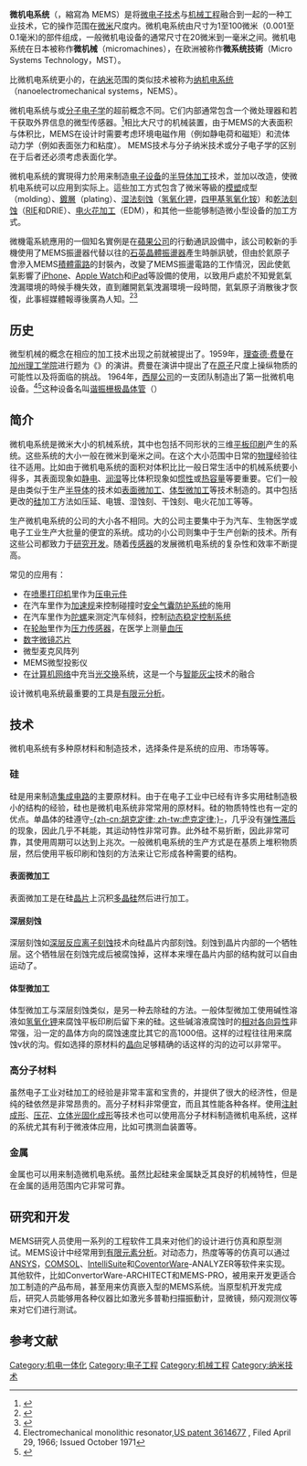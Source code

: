 {{Multiple issues|
{{Cleanup-jargon|time=2020-11-26T01:00:49+00:00}}
{{Copy edit|time=2020-11-26T01:00:49+00:00}}
{{Refimprove|time=2020-11-26T01:00:49+00:00}}
}}
{{noteTA
|G1=Electronics
|G2=IT
|1=zh-hans:纳机电系统; zh-hant:奈機電系統;
|2=zh-hans:电火花加工; zh-hant:放電加工;
}}

'''微机电系统'''（{{lang-en|Microelectromechanical Systems}}，縮寫為 MEMS）是将[[微电子技术|微电子技术]]与[[机械工程|机械工程]]融合到一起的一种工业技术，它的操作范围在[[微米|微米]]尺度内。微机电系统由尺寸为1至100微米（0.001至0.1毫米)的部件组成，一般微机电设备的通常尺寸在20微米到一毫米之间。微机电系统在日本被称作'''微机械'''（micromachines），在欧洲被称作'''微系统技術'''（Micro Systems Technology，MST）。

比微机电系统更小的，在[[纳米|纳米]]范围的类似技术被称为[[纳机电系统|纳机电系统]]（nanoelectromechanical systems，NEMS）。

微机电系统与{{tsl|en|Molecular nanotechnology|分子纳米技术}}或[[分子电子学|分子电子学]]的超前概念不同。它们内部通常包含一个微处理器和若干获取外界信息的微型传感器。<ref>{{cite book |last = Waldner  |first = Jean-Baptiste|title = Nanocomputers and Swarm Intelligence |url = https://archive.org/details/nanocomputersswa00wald  |publisher = [[ISTE_Ltd|ISTE]] [[John_Wiley_&_Sons|John Wiley & Sons]] |place = London |year = 2008 |page = [https://archive.org/details/nanocomputersswa00wald/page/205 205] |isbn = 1-84821-009-4}}</ref>相比大尺寸的机械装置，由于MEMS的大表面积与体积比，MEMS在设计时需要考虑环境电磁作用（例如静电荷和磁矩）和流体动力学（例如表面张力和粘度）。 MEMS技术与分子纳米技术或分子电子学的区别在于后者还必须考虑表面化学。

微机电系统的實現得力於用来制造[[电子设备|电子设备]]的[[半导体器件制造|半导体加工]]技术，並加以改造，使微机电系统可以应用到实际上。這些加工方式包含了微米等級的[[模塑|模塑]]成型（molding）、[[鍍層|鍍層]]（plating）、[[刻蝕|湿法刻蚀]]（[[氢氧化钾|氢氧化钾]]，[[四甲基氢氧化铵|四甲基氢氧化铵]]）和[[刻蝕|乾法刻蚀]]（[[反应离子刻蚀|RIE]]和DRIE）、[[电火花加工|电火花加工]]（EDM），和其他一些能够制造微小型设备的加工方式。

微機電系統應用的一個知名實例是在[[蘋果公司|蘋果公司]]的行動通訊設備中，該公司較新的手機使用了MEMS振盪器代替以往的[[石英晶體振盪器|石英晶體振盪器]]產生時脈訊號，但由於氦原子會滲入MEMS[[積體電路|積體電路]]的封裝內，改變了MEMS振盪電路的工作情況，因此使氦氣影響了[[iPhone|iPhone]]、[[Apple_Watch|Apple Watch]]和[[iPad|iPad]]等設備的使用，以致用戶處於不知覺氦氣洩漏環境的時候手機失效，直到離開氦氣洩漏環境一段時間，氦氣原子消散後才恢復，此事經媒體報導後廣為人知。<ref>{{Cite web|url=https://www.solidot.org/story?sid=58418|title=氦气泄露导致苹果设备故障|accessdate=2018-11-23|author=|date=|work=www.solidot.org|publisher=|archive-date=2021-11-20|archive-url=https://web.archive.org/web/20211120000043/https://www.solidot.org/story?sid=58418}}</ref><ref>{{Cite news|url=https://ifixit.org/blog/11986/iphones-are-allergic-to-helium/|title=iPhones are Allergic to Helium|newspaper=iFixit|accessdate=2018-11-23|language=en-US|archive-date=2019-06-06|archive-url=https://web.archive.org/web/20190606024904/https://ifixit.org/blog/11986/iphones-are-allergic-to-helium/}}</ref>

==历史==
微型机械的概念在相应的加工技术出现之前就被提出了。1959年，[[理查德·费曼|理查德·费曼]]在[[加州理工学院|加州理工学院]]进行题为《{{le|底层还有大空间|There's Plenty of Room at the Bottom}}》的演讲。费曼在演讲中提出了在[[原子|原子]]尺度上操纵物质的可能性以及将面临的挑战。
1964年，[[西屋公司|西屋公司]]的一支团队制造出了第一批微机电设备。<ref>Electromechanical monolithic resonator,[http://www.google.com/patents/about?id=hpcBAAAAEBAJ&dq=ELECTROMECHANICAL+MONOLITHIC+RESONATOR US patent 3614677] {{Wayback|url=http://www.google.com/patents/about?id=hpcBAAAAEBAJ&dq=ELECTROMECHANICAL+MONOLITHIC+RESONATOR |date=20200207080106 }}, Filed April 29, 1966; Issued October 1971</ref><ref>{{cite journal |first1=R.J. |last1=Wilfinger |first2=P.H. |last2=Bardell |first3=D.S. |last3=Chhabra |title=The resonistor a frequency selective device utilizing the mechanical resonance of a substrate |journal=IBM J. |volume=12 |issue= |pages=113–8 |year=1968 |format=PDF |url=http://www.research.ibm.com/journal/rd/121/ibmrd1201S.pdf}}</ref>这种设备名叫[[谐振栅极晶体管|谐振栅极晶体管]]（{{lang-en|resonant gate transistor}}）

==简介==
微机电系统是微米大小的机械系统，其中也包括不同形状的三维[[平板印刷|平板印刷]]产生的系统。这些系统的大小一般在微米到毫米之间。在这个大小范围中日常的[[物理|物理]]经验往往不适用。比如由于微机电系统的面积对体积比比一般日常生活中的机械系统要小得多，其表面现象如[[静电|静电]]、[[润湿|润湿]]等比体积现象如[[惯性|惯性]]或[[热容量|热容量]]等要重要。它们一般是由类似于生产[[半导体|半导体]]的技术如[[表面微加工|表面微加工]]、[[体型微加工|体型微加工]]等技术制造的。其中包括更改的[[硅|硅]]加工方法如压延、电镀、湿蚀刻、干蚀刻、电火花加工等等。

生产微机电系统的公司的大小各不相同。大的公司主要集中于为汽车、生物医学或电子工业生产大批量的便宜的系统。成功的小公司则集中于生产创新的技术。所有这些公司都致力于[[研究开发|研究开发]]。随着[[传感器|传感器]]的发展微机电系统的复杂性和效率不断提高。

常见的应用有：
*在[[打印机#喷墨打印机|喷墨打印机]]里作为[[压电效应|压电元件]]
*在汽车里作为[[加速规|加速规]]来控制碰撞时[[安全气囊防护系统|安全气囊防护系统]]的施用
*在汽车里作为[[陀螺|陀螺]]来测定汽车倾斜，控制[[动态稳定控制系统|动态稳定控制系统]]
*在[[轮胎|轮胎]]里作为[[压力传感器|压力传感器]]，在医学上测量[[血压|血压]]
*[[数字微镜芯片|数字微镜芯片]]
*微型麦克风阵列
*MEMS微型投影仪
*在[[计算机网络|计算机网络]]中充当[[光交换|光交换]]系统，这是一个与[[智能灰尘|智能灰尘]]技术的融合

设计微机电系统最重要的工具是[[有限元分析|有限元分析]]。

==技术==
微机电系统有多种原材料和制造技术，选择条件是系统的应用、市场等等。

===硅===
硅是用来制造[[集成电路|集成电路]]的主要原材料。由于在电子工业中已经有许多实用硅制造极小的结构的经验，硅也是微机电系统非常常用的原材料。硅的物质特性也有一定的优点。单晶体的硅遵守[[虎克定律|-{zh-cn:胡克定律; zh-tw:虎克定律;}-]]，几乎没有[[弹性滞后|弹性滞后]]的现象，因此几乎不耗能，其运动特性非常可靠。此外硅不易折断，因此非常可靠，其使用周期可以达到上兆次。一般微机电系统的生产方式是在基质上堆积物质层，然后使用平板印刷和蚀刻的方法来让它形成各种需要的结构。

====表面微加工====
表面微加工是在硅[[晶片|晶片]]上沉积[[多晶硅|多晶硅]]然后进行加工。

====深层刻蚀====
深层刻蚀如[[深层反应离子刻蚀|深层反应离子刻蚀]]技术向硅晶片内部刻蚀。刻蚀到晶片内部的一个牺牲层。这个牺牲层在刻蚀完成后被腐蚀掉，这样本来埋在晶片内部的结构就可以自由运动了。

====体型微加工====
体型微加工与深层刻蚀类似，是另一种去除硅的方法。一般体型微加工使用碱性溶液如[[氢氧化钾|氢氧化钾]]来腐蚀平板印刷后留下来的硅。这些碱溶液腐蚀时的[[相对各向异性|相对各向异性]]非常强，沿一定的晶体方向的腐蚀速度比其它的高1000倍。这样的过程往往用来腐蚀v状的沟。假如选择的原材料的[[晶向|晶向]]足够精确的话这样的沟的边可以非常平。

===高分子材料===
虽然电子工业对硅加工的经验是非常丰富和宝贵的，并提供了很大的经济性，但是纯的硅依然是非常昂贵的。高分子材料非常便宜，而且其性能各种各样。使用[[注射成形|注射成形]]、[[压花|压花]]、[[立体光固化成形|立体光固化成形]]等技术也可以使用高分子材料制造微机电系统，这样的系统尤其有利于微液体应用，比如可携测血装置等。

===金属===
金属也可以用来制造微机电系统。虽然比起硅来金属缺乏其良好的机械特性，但是在金属的适用范围内它非常可靠。

==研究和开发==
MEMS研究人员使用一系列的工程软件工具来对他们的设计进行仿真和原型测试。MEMS设计中经常用到[[有限元素分析|有限元素分析]]。对动态力，热度等等的仿真可以通过[[ANSYS|ANSYS]]，[[COMSOL|COMSOL]]、[[IntelliSuite|IntelliSuite]]和[[CoventorWare|CoventorWare]]-ANALYZER等软件来实现。其他软件，比如ConvertorWare-ARCHITECT和MEMS-PRO，被用来开发更适合加工制造的产品布局，甚至用来仿真嵌入型的MEMS系统。当原型机开发完成后，研究人员能够用各种仪器比如激光多普勒扫描振動计，显微镜，频闪观测仪等来对它们进行测试。


[[Category:机电一体化|Category:机电一体化]]
[[Category:电子工程|Category:电子工程]]
[[Category:机械工程|Category:机械工程]]
[[Category:纳米技术|Category:纳米技术]]

==参考文献==
{{reflist|2}}